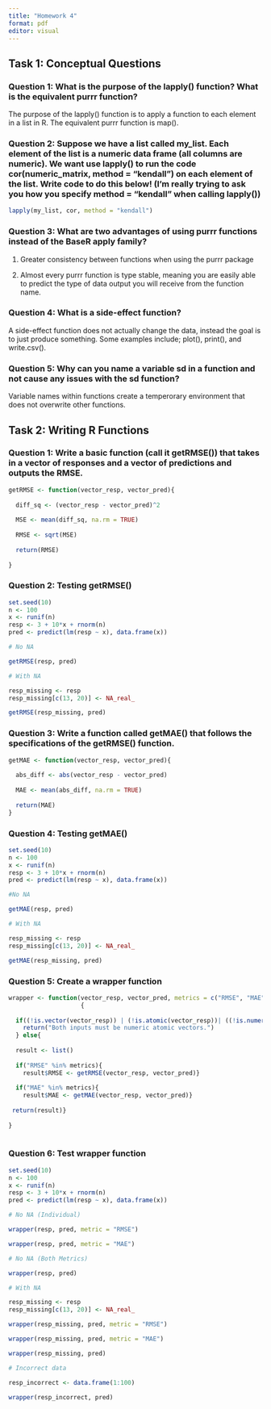 ```yaml
---
title: "Homework 4"
format: pdf
editor: visual
---
```

## Task 1: Conceptual Questions

### Question 1: What is the purpose of the lapply() function? What is the equivalent purrr function?

The purpose of the lapply() function is to apply a function to each element in a list in R. The equivalent purrr function is map().

### Question 2: Suppose we have a list called my_list. Each element of the list is a numeric data frame (all columns are numeric). We want use lapply() to run the code cor(numeric_matrix, method = "kendall") on each element of the list. Write code to do this below! (I’m really trying to ask you how you specify method = "kendall" when calling lapply())

```r
lapply(my_list, cor, method = "kendall")
```

### Question 3: What are two advantages of using purrr functions instead of the BaseR apply family?

1. Greater consistency between functions when using the purrr package

2. Almost every purrr function is type stable, meaning you are easily able
to predict the type of data output you will receive from the function name. 

### Question 4: What is a side-effect function?

A side-effect function does not actually change the data, instead the goal 
is to just produce something. Some examples include; plot(), print(), and write.csv().

### Question 5: Why can you name a variable sd in a function and not cause any issues with the sd function?

Variable names within functions create a temperorary environment that does not overwrite other functions. 

## Task 2: Writing R Functions
### Question 1: Write a basic function (call it getRMSE()) that takes in a vector of responses and a vector of predictions and outputs the RMSE.
```r

getRMSE <- function(vector_resp, vector_pred){
  
  diff_sq <- (vector_resp - vector_pred)^2
  
  MSE <- mean(diff_sq, na.rm = TRUE)
  
  RMSE <- sqrt(MSE)
  
  return(RMSE)
  
}
```

### Question 2: Testing getRMSE()
```r
set.seed(10)
n <- 100
x <- runif(n)
resp <- 3 + 10*x + rnorm(n)
pred <- predict(lm(resp ~ x), data.frame(x))

# No NA

getRMSE(resp, pred)

# With NA

resp_missing <- resp
resp_missing[c(13, 20)] <- NA_real_

getRMSE(resp_missing, pred)

```

### Question 3: Write a function called getMAE() that follows the specifications of the getRMSE() function.

```r

getMAE <- function(vector_resp, vector_pred){
  
  abs_diff <- abs(vector_resp - vector_pred)
  
  MAE <- mean(abs_diff, na.rm = TRUE)
  
  return(MAE)
}

```

### Question 4: Testing getMAE()
```r
set.seed(10)
n <- 100
x <- runif(n)
resp <- 3 + 10*x + rnorm(n)
pred <- predict(lm(resp ~ x), data.frame(x))

#No NA

getMAE(resp, pred)

# With NA

resp_missing <- resp
resp_missing[c(13, 20)] <- NA_real_

getMAE(resp_missing, pred)

```
### Question 5: Create a wrapper function 
```r
wrapper <- function(vector_resp, vector_pred, metrics = c("RMSE", "MAE"))
                    {
  
  if((!is.vector(vector_resp)) | (!is.atomic(vector_resp))| ((!is.numeric(vector_resp))) | (!is.vector(vector_pred)) | (!is.atomic(vector_pred))| (!is.numeric(vector_pred))){
    return("Both inputs must be numeric atomic vectors.")
  } else{
  
  result <- list()
  
  if("RMSE" %in% metrics){
    result$RMSE <- getRMSE(vector_resp, vector_pred)}
  
  if("MAE" %in% metrics){
    result$MAE <- getMAE(vector_resp, vector_pred)}
  
 return(result)}
  
}
  
```

### Question 6: Test wrapper function
```r
set.seed(10)
n <- 100
x <- runif(n)
resp <- 3 + 10*x + rnorm(n)
pred <- predict(lm(resp ~ x), data.frame(x))

# No NA (Individual)

wrapper(resp, pred, metric = "RMSE")

wrapper(resp, pred, metric = "MAE")

# No NA (Both Metrics)

wrapper(resp, pred)

# With NA

resp_missing <- resp
resp_missing[c(13, 20)] <- NA_real_

wrapper(resp_missing, pred, metric = "RMSE")

wrapper(resp_missing, pred, metric = "MAE")

wrapper(resp_missing, pred)

# Incorrect data

resp_incorrect <- data.frame(1:100)

wrapper(resp_incorrect, pred)
```

